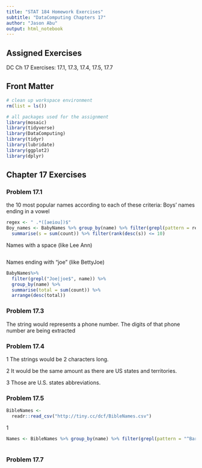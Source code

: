 ```yaml
---
title: "STAT 184 Homework Exercises" 
subtitle: "DataComputing Chapters 17"
author: "Jason Abu"
output: html_notebook
---
```


## Assigned Exercises

DC Ch 17 Exercises: 17.1, 17.3, 17.4, 17.5, 17.7

## Front Matter

```r
# clean up workspace environment
rm(list = ls())

# all packages used for the assignment
library(mosaic)
library(tidyverse)
library(DataComputing)
library(tidyr)
library(lubridate)
library(ggplot2)
library(dplyr)

```



## Chapter 17 Exercises


### Problem 17.1
the 10 most popular names according to each of these criteria:
Boys’ names ending in a vowel

```r
regex <- " .*([aeiou])$"
Boy_names <- BabyNames %>% group_by(name) %>% filter(grepl(pattern = regex,name), sex == "M") %>%
  summarise(s = sum(count)) %>% filter(rank(desc(s)) <= 10)

```
Names with a space (like Lee Ann)
```r


```
Names ending with “joe” (like BettyJoe)
```r
BabyNames%>%
  filter(grepl("Joe|joe$", name)) %>%
  group_by(name) %>%
  summarise(total = sum(count)) %>%
  arrange(desc(total))

```

### Problem 17.3
The string would represents a phone number. The digits of that phone number are being extracted


### Problem 17.4
1 The strings would be 2 characters long.

2 It would be the same amount as there are US states and territories.

3 Those are U.S. states abbreviations.

### Problem 17.5
```r
BibleNames <- 
  readr::read_csv("http://tiny.cc/dcf/BibleNames.csv")
```
1
```r
Names <- BibleNames %>% group_by(name) %>% filter(grepl(pattern = "^Bar|bar...$|bar$|^Dam|dam...$|dam$|^Lory|lory...$|lory$", name))
```

```r

```

### Problem 17.7



